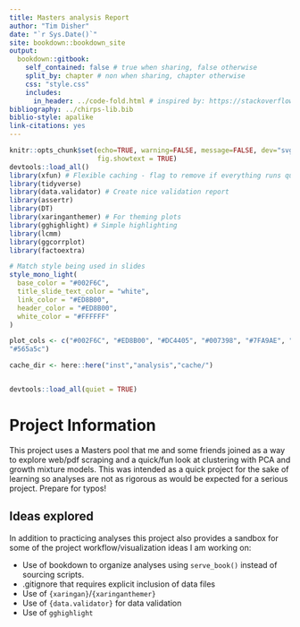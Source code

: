 ```yaml
--- 
title: Masters analysis Report
author: "Tim Disher"
date: "`r Sys.Date()`"
site: bookdown::bookdown_site
output: 
  bookdown::gitbook:
    self_contained: false # true when sharing, false otherwise
    split_by: chapter # non when sharing, chapter otherwise
    css: "style.css"
    includes:
      in_header: ../code-fold.html # inspired by: https://stackoverflow.com/questions/45360998/code-folding-in-bookdown
bibliography: ../chirps-lib.bib
biblio-style: apalike
link-citations: yes
---
```



```r
knitr::opts_chunk$set(echo=TRUE, warning=FALSE, message=FALSE, dev="svg",
                      fig.showtext = TRUE)
devtools::load_all()
library(xfun) # Flexible caching - flag to remove if everything runs quickly
library(tidyverse)
library(data.validator) # Create nice validation report
library(assertr)
library(DT)
library(xaringanthemer) # For theming plots
library(gghighlight) # Simple highlighting
library(lcmm)
library(ggcorrplot)
library(factoextra)

# Match style being used in slides
style_mono_light(
  base_color = "#002F6C",
  title_slide_text_color = "white",
  link_color = "#ED8B00",
  header_color = "#ED8B00",
  white_color = "#FFFFFF"
)

plot_cols <- c("#002F6C", "#ED8B00", "#DC4405", "#007398", "#7FA9AE", "#B1B3B3", 
"#565a5c")

cache_dir <- here::here("inst","analysis","cache/")


devtools::load_all(quiet = TRUE)
```

# Project Information

This project uses a Masters pool that me and some friends joined as a way to 
explore web/pdf scraping and a quick/fun look at clustering with PCA and growth
mixture models. This was intended as a quick project for the sake of learning so
analyses are not as rigorous as would be expected for a serious project. Prepare
for typos!

## Ideas explored

In addition to practicing analyses this project also provides a sandbox for some
of the project workflow/visualization ideas I am working on:

- Use of bookdown to organize analyses using `serve_book()` instead of sourcing
scripts.
- .gitignore that requires explicit inclusion of data files
- Use of `{xaringan}`/`{xaringanthemer}`
- Use of `{data.validator}` for data validation
- Use of `gghighlight`
